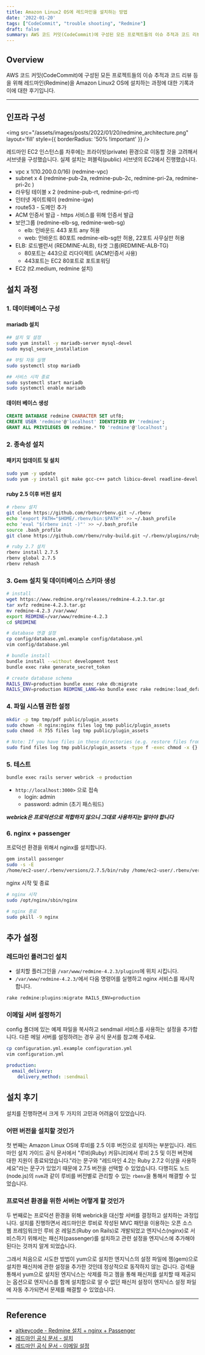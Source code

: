 ```yaml
---
title: Amazon Linux2 OS에 레드마인을 설치하는 방법
date: '2022-01-20'
tags: ["CodeCommit", "trouble shooting", "Redmine"]
draft: false
summary: AWS 코드 커밋(CodeCommit)에 구성된 모든 프로젝트들의 이슈 추적과 코드 리뷰 등을 위해 레드마인(Redmine)을 Amazon Linux2 OS에 설치하는 과정에 대한 기록과 이에 대한 후기입니다.
---
```


<TOCInline toc={props.toc} exclude="Overview" toHeading={2,3} asDisclosure/>

## Overview

AWS 코드 커밋(CodeCommit)에 구성된 모든 프로젝트들의 이슈 추적과 코드 리뷰 등을 위해 레드마인(Redmine)을 Amazon Linux2 OS에 설치하는 과정에 대한 기록과 이에 대한 후기입니다.

---

## 인프라 구성

<img src="/assets/images/posts/2022/01/20/redmine_architecture.png" layout='fill' style={{ borderRadius: '50% !important' }} />

레드마인 EC2 인스턴스를 차후에는 프라이빗(private) 환경으로 이동할 것을 고려해서 서브넷을 구성했습니다. 실제 설치는 퍼블릭(public) 서브넷의 EC2에서 진행했습니다.

- vpc x 1(10.200.0.0/16) (redmine-vpc)
- subnet x 4 (redmine-pub-2a, redmine-pub-2c, redmine-pri-2a, redmine-pri-2c )
- 라우팅 테이블 x 2 (redmine-pub-rt, redmine-pri-rt)
- 인터넷 게이트웨이 (redmine-igw)
- route53 - 도메인 추가
- ACM 인증서 발급 - https 서비스를 위해 인증서 발급
- 보안그룹 (redmine-elb-sg, redmine-web-sg)
  - elb: 인바운드 443 포트 any 허용
  - web: 인바운드 80포트 redmine-elb-sg만 허용, 22포트 사무실만 허용
- ELB: 로드밸런서 (REDMINE-ALB), 타겟 그룹(REDMINE-ALB-TG)
  - 80포트는 443으로 리다이렉트 (ACM인증서 사용)
  - 443포트는 EC2 80포트로 포트포워딩
- EC2 (t2.medium, redmine 설치)

## 설치 과정

### 1. 데이터베이스 구성

#### mariadb 설치

```bash
## 설치 및 설정
sudo yum install -y mariadb-server mysql-devel
sudo mysql_secure_installation

## 부팅 자동 실행
sudo systemctl stop mariadb

## 서비스 시작 종료
sudo systemctl start mariadb
sudo systemctl enable mariadb
```

#### 데이터 베이스 생성

```sql
CREATE DATABASE redmine CHARACTER SET utf8;
CREATE USER 'redmine'@'localhost' IDENTIFIED BY 'redmine';
GRANT ALL PRIVILEGES ON redmine.* TO 'redmine'@'localhost';
```

### 2. 종속성 설치

#### 패키지 업데이트 및 설치

```bash
sudo yum -y update 
sudo yum -y install git make gcc-c++ patch libicu-devel readline-devel libxml2-devel libxslt-devel ImageMagick ImageMagick-devel openssl-devel libcurl-devel curl
```

#### ruby 2.5 이후 버전 설치

```bash
# rbenv 설치
git clone https://github.com/rbenv/rbenv.git ~/.rbenv
echo 'export PATH="$HOME/.rbenv/bin:$PATH"' >> ~/.bash_profile
echo 'eval "$(rbenv init -)"' >> ~/.bash_profile
source .bash_profile
git clone https://github.com/rbenv/ruby-build.git ~/.rbenv/plugins/ruby-build

# ruby 2.7 설치
rbenv install 2.7.5
rbenv global 2.7.5
rbenv rehash
```

### 3. Gem 설치 및 데이터베이스 스키마 생성

```bash
# install 
wget https://www.redmine.org/releases/redmine-4.2.3.tar.gz
tar xvfz redmine-4.2.3.tar.gz
mv redmine-4.2.3 /var/www/
export REDMINE=/var/www/redmine-4.2.3
cd $REDMINE

# database 연결 설정
cp config/database.yml.example config/database.yml
vim config/database.yml

# bundle install
bundle install --without development test
bundle exec rake generate_secret_token

# create database schema
RAILS_ENV=production bundle exec rake db:migrate
RAILS_ENV=production REDMINE_LANG=ko bundle exec rake redmine:load_default_data
```

### 4. 파일 시스템 권한 설정

```bash
mkdir -p tmp tmp/pdf public/plugin_assets
sudo chown -R nginx:nginx files log tmp public/plugin_assets
sudo chmod -R 755 files log tmp public/plugin_assets

# Note: If you have files in these directories (e.g. restore files from backup), make sure these files are not executable.
sudo find files log tmp public/plugin_assets -type f -exec chmod -x {} +
```

### 5. 테스트

```bash
bundle exec rails server webrick -e production
```

- `http://localhost:3000>` 으로 접속
  - login: admin
  - password: admin (초기 패스워드)

***webrick은 프로덕션으로 적합하지 않으니 그대로 사용하지는 말아야 합니다***

### 6. nginx + passenger

프로덕션 환경을 위해서 nginx를 설치합니다.

```bash
gem install passenger
sudo -s -E
/home/ec2-user/.rbenv/versions/2.7.5/bin/ruby /home/ec2-user/.rbenv/versions/2.7.5/lib/ruby/gems/2.7.0/gems/passenger-6.0.12/bin/passenger-install-nginx-module
```

nginx 시작 및 종료

```bash
# nginx 시작
sudo /opt/nginx/sbin/nginx

# nginx 종료
sudo pkill -9 nginx
```

## 추가 설정

### 레드마인 플러그인 설치

- 설치할 플러그인을 `/var/www/redmine-4.2.3/plugins`에 위치 시킵니다.
- `/var/www/redmine-4.2.3/`에서 다음 명령어를 실행하고 nginx 서비스를 재시작합니다.

```bash
rake redmine:plugins:migrate RAILS_ENV=production
```

### 이메일 서버 설정하기

config 폴더에 있는 예제 파일을 복사하고 sendmail 서비스를 사용하는 설정을 추가합니다. 다른 메일 서버를 설정하려는 경우 공식 문서를 참고해 주세요.

```bash
cp configuration.yml.example configuration.yml
vim configuration.yml
```

```yml
production:
  email_delivery:
    delivery_method: :sendmail
```

## 설치 후기

설치를 진행하면서 크게 두 가지의 고민과 어려움이 있었습니다.

### 어떤 버전을 설치할 것인가

첫 번째는 Amazon Linux OS에 루비를 2.5 이후 버전으로 설치하는 부분입니다.
레드마인 설치 가이드 공식 문서에서 "루비(Ruby) 커뮤니티에서 루비 2.5 및 이전 버전에 대한 지원이 종료되었습니다."라는 문구와 "레드마인 4.2는 Ruby 2.7.2 이상을 사용하세요"라는 문구가 있었기 때문에 2.7.5 버전을 선택할 수 있었습니다.
다행히도 노드(node.js)의 `nvm`과 같이 루비를 버전별로 관리할 수 있는 `rbenv`을 통해서 해결할 수 있었습니다.

### 프로덕션 환경을 위한 서버는 어떻게 할 것인가

두 번째로는 프로덕션 환경을 위해 webrick을 대신할 서버를 결정하고 설치하는 과정입니다.
설치를 진행하면서 레드마인은 루비로 작성된 MVC 패턴을 이용하는 오픈 소스 웹 프레임워크인 루비 온 레일즈(Ruby on Rails)로 개발되었고 엔지닉스(nginx)로
서비스하기 위해서는 패신저(passenger)를 설치하고 관련 설정을 엔지닉스에 추가해야 된다는 것까지 알게 되었습니다.

그래서 처음으로 시도한 방법이 yum으로 설치한 엔지닉스의 설정 파일에 젬(gem)으로 설치한 패신저에 관한 설정을 추가한 것인데 정상적으로 동작하지 않는 겁니다.
검색을 통해서 yum으로 설치된 엔지닉스는 삭제를 하고 젬을 통해 패신저를 설치할 때 제공되는 옵션으로 엔지닉스를 함께 설치함으로 알 수 없던 패신저 설정이 엔지닉스 설정 파일에 자동 추가되면서 문제를 해결할 수 있었습니다.

---

## Reference

- [altkeycode - Redmine 설치 + nginx + Passenger](https://altkeycode.tistory.com/12)
- [레드마인 공식 문서 - 설치](https://www.redmine.org/projects/redmine/wiki/RedmineInstall)
- [레드마인 공식 문서 - 이메일 설정](https://www.redmine.org/projects/redmine/wiki/EmailConfiguration)
